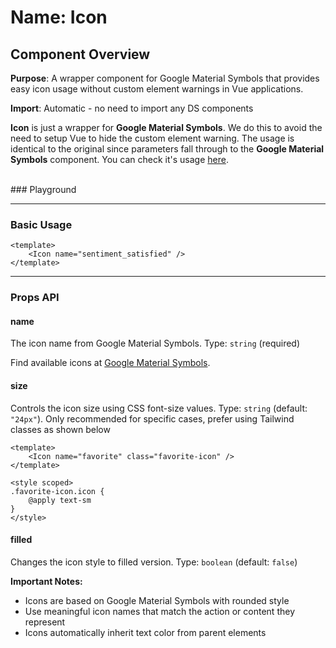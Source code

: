 
<Meta of={Icon} />

# Name: Icon
## Component Overview

**Purpose**: A wrapper component for Google Material Symbols that provides easy icon usage without custom element warnings in Vue applications.

**Import**: Automatic - no need to import any DS components

**Icon** is just a wrapper for **Google Material Symbols**. We do this to avoid the need to setup Vue to hide the custom element warning. The usage is identical to the original since parameters fall through to the **Google Material Symbols** component. You can check it's usage [here](https://fonts.google.com/icons?icon.style=Rounded).

<br />
### Playground

<Canvas of={Icon.Primary} />
<Controls />

---

### Basic Usage

```vue
<template>
    <Icon name="sentiment_satisfied" />
</template>
```

<Canvas sourceState="none" of={Icon.Primary} />

---

### Props API

#### name
The icon name from Google Material Symbols. Type: `string` (required)

Find available icons at [Google Material Symbols](https://fonts.google.com/icons?icon.style=Rounded).

#### size
Controls the icon size using CSS font-size values. Type: `string` (default: `"24px"`). Only recommended for specific cases, prefer using Tailwind classes as shown below

```vue
<template>
    <Icon name="favorite" class="favorite-icon" />
</template>

<style scoped>
.favorite-icon.icon {
    @apply text-sm
}
</style>
```

#### filled
Changes the icon style to filled version. Type: `boolean` (default: `false`)

<Canvas sourceState="none" of={Icon.Filled} />

**Important Notes:**
- Icons are based on Google Material Symbols with rounded style
- Use meaningful icon names that match the action or content they represent
- Icons automatically inherit text color from parent elements